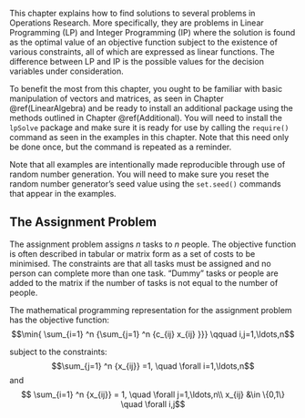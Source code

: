 ﻿This chapter explains how to find solutions to several problems in
Operations Research. More specifically, they are problems in Linear
Programming (LP) and Integer Programming (IP) where the solution is
found as the optimal value of an objective function subject to the
existence of various constraints, all of which are expressed as linear
functions. The difference between LP and IP is the possible values for
the decision variables under consideration.

To benefit the most from this chapter, you ought to be familiar with
basic manipulation of vectors and matrices, as seen in
Chapter \@ref(LinearAlgebra) and be ready to install an additional package
using the methods outlined in Chapter \@ref(Additional). You will
need to install the `lpSolve` package and make sure it is
ready for use by calling the `require()` command as seen in the
examples in this chapter. Note that this need only be done once, but the
command is repeated as a reminder.

Note that all examples are intentionally made reproducible through use
of random number generation. You will need to make sure you reset the
random number generator’s seed value using the `set.seed()` commands that appear in the examples.

## The Assignment Problem

The assignment problem assigns *n* tasks to *n* people. The
objective function is often described in tabular or matrix form as a set
of costs to be minimised. The constraints are that all tasks must be
assigned and no person can complete more than one task. “Dummy" tasks or
people are added to the matrix if the number of tasks is not equal to
the number of people.

The mathematical programming representation for the assignment problem
has the objective function:
$$\min{ \sum_{i=1}
^n {\sum_{j=1}
^n {c_{ij}
x_{ij}
}}} \qquad i,j=1,\ldots,n$$

subject to the constraints: 
$$\sum_{j=1}
^n {x_{ij}} =1, \quad \forall i=1,\ldots,n$$
and$$ \sum_{i=1}
^n {x_{ij}} = 1, \quad \forall j=1,\ldots,n\\
x_{ij} &\in \{0,1\} \quad \forall i,j$$ 

